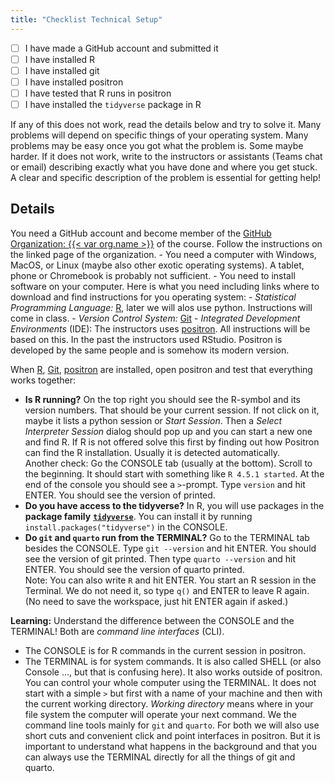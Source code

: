 ```yaml
---
title: "Checklist Technical Setup"
---
```


- [ ] I have made a GitHub account and submitted it
- [ ] I have installed R
- [ ] I have installed git
- [ ] I have installed positron
- [ ] I have tested that R runs in positron
- [ ] I have installed the `tidyverse` package in R

If any of this does not work, read the details below and try to solve it. Many problems will depend on specific things of your operating system. Many problems may be easy once you got what the problem is. Some maybe harder. If it does not work, write to the instructors or assistants (Teams chat or email) describing exactly what you have done and where you get stuck. A clear and specific description of the problem is essential for getting help! 

## Details {.unnumbered} 

You need a GitHub account and become member of the [GitHub Organization: {{< var org.name >}}]({{< var org.link >}}) of the course. Follow the instructions on the linked page of the organization.
- You need a computer with Windows, MacOS, or Linux (maybe also other exotic operating systems). A tablet, phone or Chromebook is probably not sufficient.
- You need to install software on your computer. Here is what you need including links where to download and find instructions for you operating system:
    - *Statistical Programming Language:* [R](https://cran.r-project.org/), later we will alos use python. Instructions will come in class. 
    - *Version Control System:* [Git](https://git-scm.com/)
    - *Integrated Development Environments* (IDE): The instructors uses [positron](https://positron.posit.co/). All instructions will be based on this. In the past the instructors used RStudio. Positron is developed by the same people and is somehow its modern version. 
 
When [R](https://cran.r-project.org/), [Git](https://git-scm.com/), [positron](https://positron.posit.co/) are installed, open positron and test that everything works together:

- **Is R running?** On the top right you should see the R-symbol and its version numbers. That should be your current session. If not click on it, maybe it lists a python session or *Start Session*. Then a *Select Interpreter Session* dialog should pop up and you can start a new one and find R. If R is not offered solve this first by finding out how Positron can find the R installation. Usually it is detected automatically.   
Another check: Go the CONSOLE tab (usually at the bottom). Scroll to the beginning. It should start with something like `R 4.5.1 started`. At the end of the console you should see a `>`-prompt. Type `version` and hit ENTER. You should see the version of printed.
- **Do you have access to the tidyverse?** In R, you will use packages in the **package family** [**`tidyverse`**](https://www.tidyverse.org/). You can install it by running `install.packages("tidyverse")` in the CONSOLE.
- **Do `git` and `quarto` run from the TERMINAL?** Go to the TERMINAL tab besides the CONSOLE. Type `git --version` and hit ENTER. You should see the version of git printed. Then type `quarto --version` and hit ENTER. You should see the version of quarto printed.   
Note: You can also write `R` and hit ENTER. You start an R session in the Terminal. We do not need it, so type `q()` and ENTER to leave R again. (No need to save the workspace, just hit ENTER again if asked.)

**Learning:** Understand the difference between the CONSOLE and the TERMINAL! Both are *command line interfaces* (CLI). 

- The CONSOLE is for R commands in the current session in positron. 
- The TERMINAL is for system commands. It is also called SHELL (or also Console ..., but that is confusing here). It also works outside of positron. You can control your whole computer using the TERMINAL. It does not start with a simple `>` but first with a name of your machine and then with the current working directory. *Working directory* means where in your file system the computer will operate your next command. We the command line tools mainly for `git` and `quarto`. For both we will also use short cuts and convenient click and point interfaces in positron. But it is important to understand what happens in the background and that you can always use the TERMINAL directly for all the things of git and quarto. 
